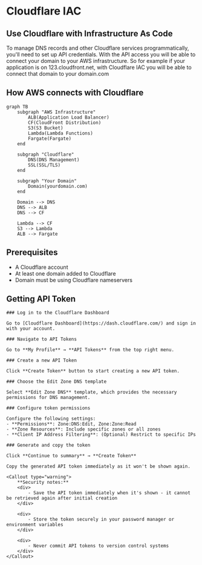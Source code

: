 
# Cloudflare IAC

## Use Cloudflare with Infrastructure As Code

To manage DNS records and other Cloudflare services programmatically, you'll need to set up API credentials. With the API access you will be able to connect your domain to your AWS infrastructure. So for example if your application is on 123.cloudfront.net, with Cloudflare IAC you will be able to connect that domain to your domain.com

## How AWS connects with Cloudflare

```mermaid
graph TB
    subgraph "AWS Infrastructure"
        ALB(Application Load Balancer)
        CF(CloudFront Distribution)
        S3(S3 Bucket)
        Lambda(Lambda Functions)
        Fargate(Fargate)
    end

    subgraph "Cloudflare"
        DNS(DNS Management)
        SSL(SSL/TLS)
    end

    subgraph "Your Domain"
        Domain(yourdomain.com)
    end

    Domain --> DNS
    DNS --> ALB
    DNS --> CF

    Lambda --> CF
    S3 --> Lambda
    ALB --> Fargate

```

## Prerequisites

- A Cloudflare account
- At least one domain added to Cloudflare
- Domain must be using Cloudflare nameservers

## Getting API Token

<Steps>

    ### Log in to the Cloudflare Dashboard

    Go to [Cloudflare Dashboard](https://dash.cloudflare.com/) and sign in with your account.

    ### Navigate to API Tokens

    Go to **My Profile** → **API Tokens** from the top right menu.

    ### Create a new API Token

    Click **Create Token** button to start creating a new API token.

    ### Choose the Edit Zone DNS template

    Select **Edit Zone DNS** template, which provides the necessary permissions for DNS management.

    ### Configure token permissions

    Configure the following settings:
    - **Permissions**: Zone:DNS:Edit, Zone:Zone:Read
    - **Zone Resources**: Include specific zones or all zones
    - **Client IP Address Filtering**: (Optional) Restrict to specific IPs

    ### Generate and copy the token

    Click **Continue to summary** → **Create Token**

    Copy the generated API token immediately as it won't be shown again.

    <Callout type="warning">
        **Security notes:**
        <div>
            - Save the API token immediately when it's shown - it cannot be retrieved again after initial creation
        </div>

        <div>
            - Store the token securely in your password manager or environment variables
        </div>

        <div>
            - Never commit API tokens to version control systems
        </div>
    </Callout>

</Steps>
